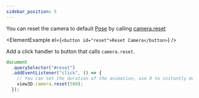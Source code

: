 ```yaml
---
sidebar_position: 5
---
```



You can reset the camera to default [Pose](/docs/api/Pose) by calling [camera.reset](/docs/api/Camera#reset)

<ElementExample el={`<button id="reset">Reset Camera</button>`} />

Add a click handler to button that calls `camera.reset`.

```js
document
  .querySelector("#reset")
  .addEventListener("click", () => {
    // You can set the duration of the animation, use 0 to instantly move to the initial camera pose.
    view3D.camera.reset(500);
  });
```
